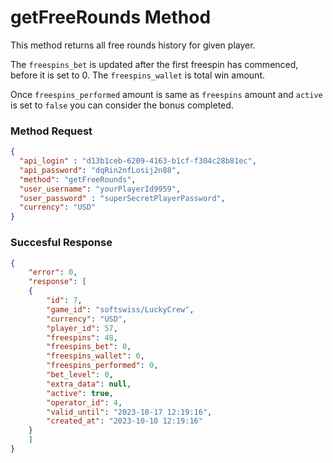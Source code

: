 # getFreeRounds Method
This method returns all free rounds history for given player.

The `freespins_bet` is updated after the first freespin has commenced, before it is set to 0.
The `freespins_wallet` is total win amount.

Once `freespins_performed` amount is same as `freespins` amount and `active` is set to `false` you can consider the bonus completed.

### Method Request
```json
{
  "api_login" : "d13b1ceb-6209-4163-b1cf-f304c28b81ec",
  "api_password": "dqRin2nfLosij2n88",
  "method": "getFreeRounds",
  "user_username": "yourPlayerId9959", 
  "user_password" : "superSecretPlayerPassword",
  "currency": "USD"
}
```

### Succesful Response
```json
{
	"error": 0,
	"response": [
	{
		"id": 7,
		"game_id": "softswiss/LuckyCrew",
		"currency": "USD",
		"player_id": 57,
		"freespins": 48,
		"freespins_bet": 0,
		"freespins_wallet": 0,
		"freespins_performed": 0,
		"bet_level": 0,
		"extra_data": null,
		"active": true,
		"operator_id": 4,
		"valid_until": "2023-10-17 12:19:16",
		"created_at": "2023-10-10 12:19:16"
	}
	]
}
```